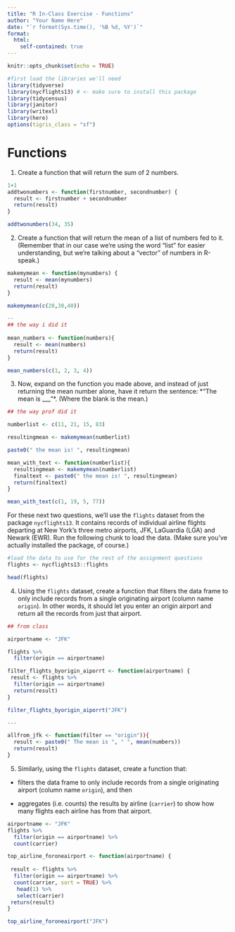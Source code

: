 ```yaml
---
title: "R In-Class Exercise - Functions"
author: "Your Name Here"
date: "`r format(Sys.time(), '%B %d, %Y')`"
format:
  html:
    self-contained: true
---
```


```r
knitr::opts_chunk$set(echo = TRUE)

#first load the libraries we'll need
library(tidyverse)
library(nycflights13) # <- make sure to install this package 
library(tidycensus)
library(janitor)
library(writexl)
library(here)
options(tigris_class = "sf")

```

# Functions

1) Create a function that will return the sum of 2 numbers.

```r
1+1
addtwonumbers <- function(firstnumber, secondnumber) {
  result <- firstnumber + secondnumber
  return(result)
}

addtwonumbers(34, 35)
```

2) Create a function that will return the mean of a list of numbers fed to it. (Remember that in our case we're using the word "list" for easier understanding, but we're talking about a "vector" of numbers in R-speak.)

```r
makemymean <- function(mynumbers) {
  result <- mean(mynumbers)
  return(result)
}

makemymean(c(20,30,40))

--
## the way i did it
  
mean_numbers <- function(numbers){
  result <- mean(numbers)
  return(result)
}

mean_numbers(c(1, 2, 3, 4))

```

3) Now, expand on the function you made above, and instead of just returning the mean number alone, have it return the sentence:
*"The mean is ___"*. (Where the blank is the mean.)

```r
## the way prof did it

numberlist <- c(11, 21, 15, 83)

resultingmean <- makemymean(numberlist)

paste0(" the mean is! ", resultingmean)

mean_with_text <- function(numberlist){
  resultingmean <- makemymean(numberlist)
  finaltext <- paste0(" the mean is! ", resultingmean)
  return(finaltext)
}

mean_with_text(c(1, 19, 5, 77))


```

For these next two questions, we'll use the `flights` dataset from the package `nycflights13`. It contains records of individual airline flights departing at New York's three metro airports, JFK, LaGuardia (LGA) and Newark (EWR). Run the following chunk to load the data. (Make sure you've actually installed the package, of course.)

```r
#load the data to use for the rest of the assignment questions
flights <- nycflights13::flights

head(flights)
```

4) Using the `flights` dataset, create a function that filters the data frame to only include records from a single originating airport (column name `origin`). In other words, it should let you enter an origin airport and return all the records from just that airport.

```r
## from class

airportname <- "JFK"

flights %>% 
  filter(origin == airportname)

filter_flights_byorigin_aiporrt <- function(airportname) {
 result <- flights %>% 
  filter(origin == airportname)
  return(result)
}

filter_flights_byorigin_aiporrt("JFK")

---

allfrom_jfk <- function(filter == "origin")){
  result <- paste0(" The mean is ", " ", mean(numbers))
  return(result)
}

```

5) Similarly, using the `flights` dataset, create a function that:

-   filters the data frame to only include records from a single originating airport (column name `origin`), and then

-   aggregates (i.e. counts) the results by airline (`carrier`) to show how many flights each airline has from that airport.

```r

airportname <- "JFK"
flights %>% 
  filter(origin == airportname) %>% 
  count(carrier)

top_airline_foroneairport <- function(airportname) {
 
 result <- flights %>% 
  filter(origin == airportname) %>% 
  count(carrier, sort = TRUE) %>% 
   head(1) %>% 
   select(carrier)
 return(result)
}

top_airline_foroneairport("JFK")
```
```r

```


